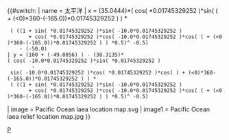 {{#switch:{{{1}}}
| name   = 太平洋
| x = (35.0444)*( cos( {{{2}}}*0.01745329252 )*sin( ({{{3}}} + ({{{3}}}<0)*360-(-165.0))*0.01745329252 ) ) * 
  ( ((1 + sin( {{{2}}}*0.01745329252 )*sin( -10.0*0.01745329252 )
        + cos( {{{2}}}*0.01745329252 )*cos( -10.0*0.01745329252 )*cos( ({{{3}}} + ({{{3}}}<0)*360-(-165.0))*0.01745329252 ) ) *0.5)^ -0.5)
     - (-50.0)
 | y = (100 + (-49.0056) ) - (38.3135)*( cos( -10.0*0.01745329252 )*sin( {{{2}}}*0.01745329252 ) 
         - sin( -10.0*0.01745329252 )*cos( {{{2}}}*0.01745329252 )*cos( ({{{3}}} + ({{{3}}}<0)*360-(-165.0))*0.01745329252 ) ) * 
  ( ((1 + sin( {{{2}}}*0.01745329252 )*sin( -10.0*0.01745329252 )
        + cos( {{{2}}}*0.01745329252 )*cos( -10.0*0.01745329252 )*cos( ({{{3}}} + ({{{3}}}<0)*360-(-165.0))*0.01745329252 ) ) *0.5)^ -0.5)
| image  = Pacific Ocean laea location map.svg
| image1 = Pacific Ocean laea relief location map.jpg
}}<noinclude>{{Location map/Info|Pacific Ocean}}

[[Category:地理位置圖模板|P]]</noinclude>